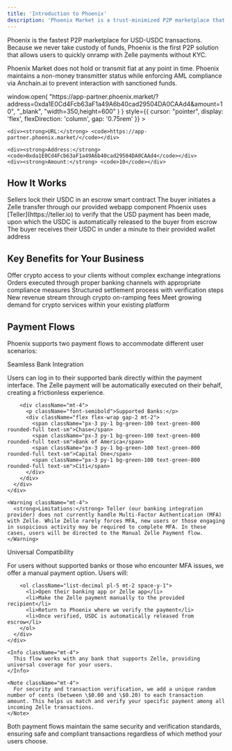 ```yaml
---
title: 'Introduction to Phoenix'
description: 'Phoenix Market is a trust-minimized P2P marketplace that allows peers to quickly and securely swap between USD and USDC without the need for KYC.'
---
```




<Info>
  Phoenix is the fastest P2P marketplace for USD-USDC transactions. Because we never take custody of funds, Phoenix is the first P2P solution that allows users to quickly onramp with Zelle payments without KYC.
</Info>

Phoenix Market does not hold or transmit fiat at any point in time. Phoenix maintains a non-money transmitter status while enforcing AML compliance via Anchain.ai to prevent interaction with sanctioned funds.

<Card title="Try it" icon="link" href="#">
  <div
    onClick={() =>
      window.open(
        "https://app-partner.phoenix.market/?address=0xda1E0Cd4Fcb63aF1a49A6b40cad29504DA0CAAd4&amount=10",
        "_blank",
        "width=350,height=600"
      )
    }
    style={{ cursor: "pointer", display: 'flex', flexDirection: 'column', gap: '0.75rem' }}
  >
  <br/>
  
    <div><strong>URL:</strong> <code>https://app-partner.phoenix.market/</code></div>
    
    <div><strong>Address:</strong> <code>0xda1E0Cd4Fcb63aF1a49A6b40cad29504DA0CAAd4</code></div>
    <div><strong>Amount:</strong> <code>10</code></div>
  </div>
</Card>



## How It Works

<Steps>
  <Step title="Smart Contract Escrow">
    Sellers lock their USDC in an escrow smart contract
  </Step>
  <Step title="Payment Initiation">
    The buyer initiates a Zelle transfer through our provided webapp component
  </Step>
  <Step title="Payment Verification">
    Phoenix uses [Teller](https://teller.io) to verify that the USD payment has been made, upon which the USDC is automatically released to the buyer from escrow
  </Step>
  <Step title="Transaction Completion">
    The buyer receives their USDC in under a minute to their provided wallet address
  </Step>
</Steps>

## Key Benefits for Your Business

<CardGroup cols={2}>
  <Card title="Expanded Services" icon="puzzle-piece">
    Offer crypto access to your clients without complex exchange integrations
  </Card>
  <Card title="Regulatory Compliance" icon="shield-check">
    Orders executed through proper banking channels with appropriate compliance measures
  </Card>
  <Card title="Risk Mitigation" icon="lock">
    Structured settlement process with verification steps
  </Card>
  <Card title="Revenue Generation" icon="chart-line">
    New revenue stream through crypto on-ramping fees
  </Card>
  <Card title="Customer Retention" icon="users">
    Meet growing demand for crypto services within your existing platform
  </Card>
</CardGroup>

## Payment Flows

Phoenix supports two payment flows to accommodate different user scenarios:

<Tabs>
  <Tab title="Automated Zelle Payment">
    <div className="flex items-start gap-3">
      <div>
        <p className="text-lg font-semibold mb-2">Seamless Bank Integration</p>
        <p>Users can log in to their supported bank directly within the payment interface. The Zelle payment will be automatically executed on their behalf, creating a frictionless experience.</p>
        
        <div className="mt-4">
          <p className="font-semibold">Supported Banks:</p>
          <div className="flex flex-wrap gap-2 mt-2">
            <span className="px-3 py-1 bg-green-100 text-green-800 rounded-full text-sm">Chase</span>
            <span className="px-3 py-1 bg-green-100 text-green-800 rounded-full text-sm">Bank of America</span>
            <span className="px-3 py-1 bg-green-100 text-green-800 rounded-full text-sm">Capital One</span>
            <span className="px-3 py-1 bg-green-100 text-green-800 rounded-full text-sm">Citi</span>
          </div>
        </div>
      </div>
    </div>

    <Warning className="mt-4">
      <strong>Limitations:</strong> Teller (our banking integration provider) does not currently handle Multi-Factor Authentication (MFA) with Zelle. While Zelle rarely forces MFA, new users or those engaging in suspicious activity may be required to complete MFA. In these cases, users will be directed to the Manual Zelle Payment flow.
    </Warning>
  </Tab>
  
  <Tab title="Manual Zelle Payment">
    <div className="flex items-start gap-3">
      <div>
        <p className="text-lg font-semibold mb-2">Universal Compatibility</p>
        <p>For users without supported banks or those who encounter MFA issues, we offer a manual payment option. Users will:</p>
        
        <ol className="list-decimal pl-5 mt-2 space-y-1">
          <li>Open their banking app or Zelle app</li>
          <li>Make the Zelle payment manually to the provided recipient</li>
          <li>Return to Phoenix where we verify the payment</li>
          <li>Once verified, USDC is automatically released from escrow</li>
        </ol>
      </div>
    </div>

    <Info className="mt-4">
      This flow works with any bank that supports Zelle, providing universal coverage for your users.
    </Info>

    <Note className="mt-4">
      For security and transaction verification, we add a unique random number of cents (between \$0.00 and \$0.20) to each transaction amount. This helps us match and verify your specific payment among all incoming Zelle transactions.
    </Note>
  </Tab>
</Tabs>

Both payment flows maintain the same security and verification standards, ensuring safe and compliant transactions regardless of which method your users choose. 